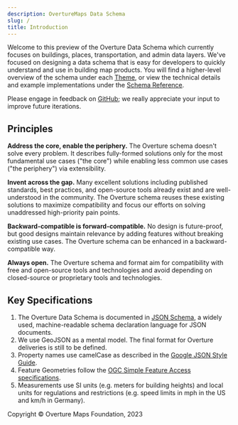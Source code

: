 ```yaml
---
description: OvertureMaps Data Schema
slug: /
title: Introduction
---
```


Welcome to this preview of the Overture Data Schema which currently focuses on buildings, places, transportation, and admin data layers. We've focused on designing a data schema that is easy for developers to quickly understand and use in building map products. You will find a higher-level overview of the schema under each [Theme](themes), or view the technical details and example implementations under the [Schema Reference](reference).

Please engage in feedback on [GitHub](https://github.com/OvertureMaps/schema/discussions); we really appreciate your input to improve future iterations.

## Principles
**Address the core, enable the periphery.** The Overture schema doesn't solve every problem. It describes fully-formed solutions only for the most fundamental use cases ("the core") while enabling
less common use cases ("the periphery") via extensibility.

**Invent across the gap.** Many excellent solutions including published standards, best practices, and open-source tools already exist and are well-understood in the community. The Overture schema reuses these existing solutions to maximize compatibility and focus our efforts on solving unaddressed high-priority pain points.

**Backward-compatible is forward-compatible.** No design is future-proof, but good designs maintain relevance by adding features without breaking existing use cases. The Overture schema can be enhanced in a backward-compatible way.

**Always open.** The Overture schema and format aim for compatibility with free and open-source tools and technologies and avoid depending on closed-source or proprietary tools and technologies.

## Key Specifications
1. The Overture Data Schema is documented in  [JSON Schema](https://json-schema.org/), a widely used, machine-readable schema declaration language for JSON documents.
2. We use GeoJSON as a mental model. The final format for Overture deliveries is still to be defined.
3. Property names use camelCase as described in the [Google JSON Style Guide](https://google.github.io/styleguide/jsoncstyleguide.xml).
4. Feature Geometries follow the [OGC Simple Feature Access specifications](https://www.ogc.org/standard/sfa/).
5. Measurements use SI units (e.g. meters for building heights) and local units for regulations and restrictions (e.g. speed limits in mph in the US and km/h in Germany).

Copyright © Overture Maps Foundation, 2023
